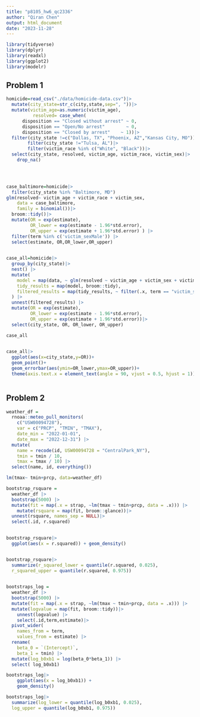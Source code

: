 ```yaml
---
title: "p8105_hw6_qc2336"
author: "Qiran Chen"
output: html_document
date: "2023-11-28"
---
```


```r
library(tidyverse)
library(dplyr)
library(readxl)
library(ggplot2)
library(modelr)
```

## Problem 1

```r
homicide=read_csv("./data/homicide-data.csv")|>
  mutate(city_state=str_c(city,state,sep=", "))|>
  mutate(victim_age=as.numeric(victim_age),
          resolved= case_when(
      disposition == "Closed without arrest" ~ 0,
      disposition == "Open/No arrest"        ~ 0,
      disposition == "Closed by arrest"    ~ 1))|>
  filter(city_state !=c("Dallas, TX", "Phoenix, AZ","Kansas City, MO"))|>
        filter(city_state !="Tulsa, AL")|>
        filter(victim_race %in% c("White", "Black"))|>
  select(city_state, resolved, victim_age, victim_race, victim_sex)|>
    drop_na()


  
```


```r
case_baltimore=homicide|>
  filter(city_state %in% "Baltimore, MD")
glm(resolved~ victim_age + victim_race + victim_sex,
    data = case_baltimore,
    family = binomial())|>
  broom::tidy()|>
  mutate(OR = exp(estimate),
         OR_lower = exp(estimate - 1.96*std.error),
         OR_upper = exp(estimate + 1.96*std.error) ) |>
  filter(term %in% c('victim_sexMale')) |>
  select(estimate, OR,OR_lower,OR_upper) 
  
```
```r
case_all=homicide|>
  group_by(city_state)|>
  nest() |>
  mutate(
    model = map(data, ~ glm(resolved ~ victim_age + victim_sex + victim_race, data = .x, family = binomial())),
    tidy_results = map(model, broom::tidy),
    filtered_results = map(tidy_results, ~ filter(.x, term == "victim_sexMale"))
  ) |>
  unnest(filtered_results) |>
  mutate(OR = exp(estimate),
         OR_lower = exp(estimate - 1.96*std.error),
         OR_upper = exp(estimate + 1.96*std.error))|>
  select(city_state, OR, OR_lower, OR_upper)

case_all
  
```

```r
case_all|>
  ggplot(aes(x=city_state,y=OR))+
  geom_point()+
  geom_errorbar(aes(ymin=OR_lower,ymax=OR_upper))+
  theme(axis.text.x = element_text(angle = 90, vjust = 0.5, hjust = 1))
  
```


## Problem 2

```r
weather_df = 
  rnoaa::meteo_pull_monitors(
    c("USW00094728"),
    var = c("PRCP", "TMIN", "TMAX"), 
    date_min = "2022-01-01",
    date_max = "2022-12-31") |>
  mutate(
    name = recode(id, USW00094728 = "CentralPark_NY"),
    tmin = tmin / 10,
    tmax = tmax / 10) |>
  select(name, id, everything())
```

```r
lm(tmax~ tmin+prcp, data=weather_df)
```
```r
bootstrap_rsquare = 
  weather_df |> 
  bootstrap(5000) |>
  mutate(fit = map(.x = strap, ~lm(tmax ~ tmin+prcp, data = .x))) |>
    mutate(rsquare = map(fit, broom::glance))|>
  unnest(rsquare, names_sep = NULL)|>
  select(.id, r.squared)
  
```

```r
bootstrap_rsquare|>
  ggplot(aes(x = r.squared)) + geom_density()


bootstrap_rsquare|>
  summarize(r_squared_lower = quantile(r.squared, 0.025),
  r_squared_upper = quantile(r.squared, 0.975))
                      
```


```r
bootstraps_log = 
  weather_df |> 
  bootstrap(5000) |>
  mutate(fit = map(.x = strap, ~lm(tmax ~ tmin+prcp, data = .x))) |>
  mutate(logvalue = map(fit, broom::tidy))|>
    unnest(logvalue) |>
    select(.id,term,estimate)|>
  pivot_wider(
    names_from = term,
    values_from = estimate) |>
  rename(
    beta_0 = `(Intercept)`,
    beta_1 = tmin) |>
  mutate(log_b0xb1 = log(beta_0*beta_1)) |>
  select( log_b0xb1)

bootstraps_log|>
    ggplot(aes(x = log_b0xb1)) +
    geom_density()

```

```r
bootstraps_log|>
  summarize(log_lower = quantile(log_b0xb1, 0.025),
  log_upper = quantile(log_b0xb1, 0.975))
                      
```

##